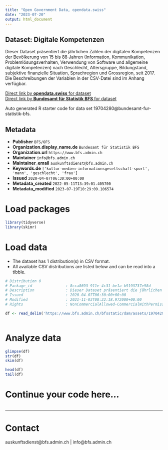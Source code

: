 ```yaml
---
title: "Open Government Data, opendata.swiss"
date: "2023-07-20"
output: html_document
---
```


## Dataset: Digitale Kompetenzen

Dieser Dataset präsentiert die jährlichen Zahlen der digitalen Kompetenzen der Bevölkerung von 15 bis 88 Jahren (Information, Kommunikation, Problemlösungsverhalten, Verwendung von Software und allgemeine digitale Kompetenzen) nach Geschlecht, Altersgruppe, Bildungstand, subjektive finanzielle Situation, Sprachregion und Grossregion, seit 2017. Die Beschreibungen der Variablen in der CSV-Datei sind im Anhang verfügbar.

[Direct link by **opendata.swiss** for dataset](https://opendata.swiss/de/dataset/digitale-kompetenzen)<br>
[Direct link by **Bundesamt für Statistik BFS** for dataset](https://www.bfs.admin.ch/asset/de/ts-x-ind-30114)

Auto generated R starter code for data set 19704280@bundesamt-fur-statistik-bfs.

## Metadata

- **Publisher** `BFS/OFS`
- **Organization.display_name.de** `Bundesamt für Statistik BFS`
- **Organization.url** `https://www.bfs.admin.ch`
- **Maintainer** `info@bfs.admin.ch`
- **Maintainer_email** `auskunftsdienst@bfs.admin.ch`
- **Keywords.de** `['kultur-medien-informationsgesellschaft-sport', 'mann', 'geschlecht', 'frau']`
- **Issued** `2020-04-07T06:30:00+00:00`
- **Metadata_created** `2022-05-11T13:39:01.405700`
- **Metadata_modified** `2023-07-19T10:29:09.106574`


# Load packages

```r

library(tidyverse)
library(skimr)

```

# Load data

-   The dataset has 1 distribution(s) in CSV format.
-   All available CSV distributions are listed below and can be read into a tibble.

```r

# Distribution 0
# Package_id               : 8cca8693-911e-4c31-be1a-b9193737e98d
# Description              : Dieser Dataset präsentiert die jährlichen Zahlen der digitalen Kompetenzen der Bevölkerung von 15 bis 88 Jahren (Information, Kommunikation, Problemlösungsverhalten, Verwendung von Software und allgemeine digitale Kompetenzen) nach Geschlecht, Altersgruppe, Bildungstand, subjektive finanzielle Situation, Sprachregion und Grossregion, seit 2017. Die Beschreibungen der Variablen in der CSV-Datei sind im Anhang verfügbar.
# Issued                   : 2020-04-07T06:30:00+00:00
# Modified                 : 2021-11-03T08:22:18.972000+00:00
# Rights                   : NonCommercialAllowed-CommercialWithPermission-ReferenceRequired

df <- read_delim('https://www.bfs.admin.ch/bfsstatic/dam/assets/19704292/master')



```

# Analyze data

```r

glimpse(df)
str(df)
skim(df)

head(df)
tail(df)

```

# Continue your code here...

```r

```

------------------------------------------------------------------------

# Contact

auskunftsdienst@bfs.admin.ch | info@bfs.admin.ch
